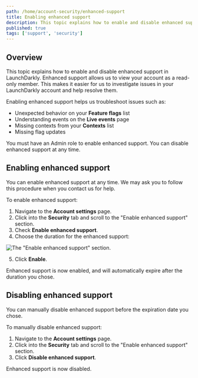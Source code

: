 ```yaml
---
path: /home/account-security/enhanced-support
title: Enabling enhanced support
description: This topic explains how to enable and disable enhanced support in LaunchDarkly. Enhanced support allows the LaunchDarkly Support team to view your account as a read-only member.
published: true
tags: ['support', 'security']
---
```


## Overview

This topic explains how to enable and disable enhanced support in LaunchDarkly. Enhanced support allows us to view your account as a read-only member. This makes it easier for us to investigate issues in your LaunchDarkly account and help resolve them.

Enabling enhanced support helps us troubleshoot issues such as:

- Unexpected behavior on your **Feature flags** list
- Understanding events on the **Live events** page
- Missing contexts from your **Contexts** list
- Missing flag updates

You must have an Admin role to enable enhanced support. You can disable enhanced support at any time.

## Enabling enhanced support

You can enable enhanced support at any time. We may ask you to follow this procedure when you contact us for help.

To enable enhanced support:

1. Navigate to the **Account settings** page.
2. Click into the **Security** tab and scroll to the "Enable enhanced support" section.
3. Check **Enable enhanced support**.
4. Choose the duration for the enhanced support:

![The "Enable enhanced support" section.](settings-security-enable-enhanced-support.png)

5. Click **Enable**.

Enhanced support is now enabled, and will automatically expire after the duration you chose.

## Disabling enhanced support

You can manually disable enhanced support before the expiration date you chose.

To manually disable enhanced support:

1. Navigate to the **Account settings** page.
2. Click into the **Security** tab and scroll to the "Enable enhanced support" section.
3. Click **Disable enhanced support**.

Enhanced support is now disabled.
